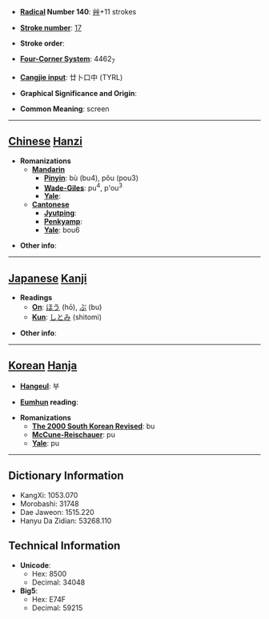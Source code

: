 * '''[[Wiktionary:Chinese radical index| Radical]] Number 140''': [[Wiktionary:Chinese radical index 艸|艸]]+11 strokes

* '''[[Wiktionary:Chinese total strokes index|Stroke number]]''': [[Wiktionary:Chinese total strokes index 17|17]]

* '''Stroke order''': 

* '''[[Wiktionary:Chinese four corner index|Four-Corner System]]''': 4462<sub>7</sub>

* '''[[Wiktionary:Chinese Cangjie index|Cangjie input]]''': 廿卜口中 (TYRL)

* '''Graphical Significance and Origin''': 

* '''Common Meaning''': screen

----

== [[Chinese]] [[Hanzi]] ==

* '''Romanizations'''
** '''[[Mandarin]]'''
*** '''[[Pinyin]]''': bù (bu4), pǒu (pou3)
*** '''[[Wade-Giles]]''': pu<sup>4</sup>, p'ou<sup>3</sup>
*** '''[[Yale]]''': 
** '''[[Cantonese]]'''
*** '''[[Jyutping]]''':
*** '''[[Penkyamp]]''': 
*** '''[[Yale]]''': bou6

* '''Other info''': 

----

== [[Japanese]] [[Kanji]] ==

* '''Readings'''
** '''[[On]]''': [[ほう]] (hō), [[ぶ]] (bu)
** '''[[Kun]]''': [[しとみ]] (shitomi)

* '''Other info''':  

----

== [[Korean]] [[Hanja]] ==

* '''[[Hangeul]]''': 부

* '''[[Eumhun]] reading''': 

* '''Romanizations'''
** '''[[The 2000 South Korean Revised Romanization|The 2000 South Korean Revised]]''': bu
** '''[[McCune-Reischauer]]''': pu
** '''[[Yale]]''': pu

----

== Dictionary Information ==

* KangXi: 1053.070
* Morobashi: 31748
* Dae Jaweon: 1515.220
* Hanyu Da Zidian: 53268.110

== Technical Information ==

* '''Unicode''':
** Hex: 8500
** Decimal: 34048
* '''Big5''':
** Hex: E74F
** Decimal: 59215